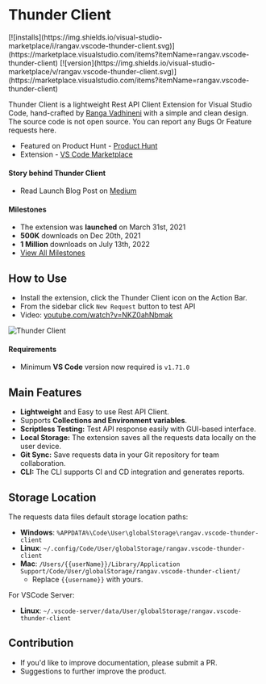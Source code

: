 # Thunder Client
<div className="nx-flex">
  <span className="nx-p-2">
  [![installs](https://img.shields.io/visual-studio-marketplace/i/rangav.vscode-thunder-client.svg)](https://marketplace.visualstudio.com/items?itemName=rangav.vscode-thunder-client)
  </span>

  <span className="nx-p-2">
  [![version](https://img.shields.io/visual-studio-marketplace/v/rangav.vscode-thunder-client.svg)](https://marketplace.visualstudio.com/items?itemName=rangav.vscode-thunder-client) 
  </span>
</div>


Thunder Client is a lightweight Rest API Client Extension for Visual Studio Code, hand-crafted by [Ranga Vadhineni](https://twitter.com/ranga_vadhineni) with a simple and clean design. The source code is not open source. You can report any Bugs Or Feature requests here.

- Featured on Product Hunt - [Product Hunt](https://www.producthunt.com/posts/thunder-client)
- Extension - [VS Code Marketplace](https://marketplace.visualstudio.com/items?itemName=rangav.vscode-thunder-client)


#### Story behind Thunder Client

- Read Launch Blog Post on [Medium](https://rangav.medium.com/thunder-client-alternative-to-postman-68ee0c9486d6)

#### Milestones

- The extension was **launched** on March 31st, 2021
- **500K** downloads on Dec 20th, 2021
- **1 Million** downloads on July 13th, 2022
- [View All Milestones](https://www.thunderclient.com/about)


## How to Use

- Install the extension, click the Thunder Client icon on the Action Bar.
- From the sidebar click `New Request` button to test API
- Video: [youtube.com/watch?v=NKZ0ahNbmak](https://youtu.be/NKZ0ahNbmak?t=3)


<img alt="Thunder Client" src="https://raw.githubusercontent.com/thunderclient/thunder-client-support/master/images/thunder-client-v2.png" />

#### Requirements
- Minimum **VS Code** version now required is `v1.71.0`


## Main Features

- **Lightweight** and Easy to use Rest API Client.
- Supports **Collections and Environment variables**.
- **Scriptless Testing:** Test API response easily with GUI-based interface.
- **Local Storage:** The extension saves all the requests data locally on the user device.
- **Git Sync:** Save requests data in your Git repository for team collaboration.
- **CLI:** The CLI supports CI and CD integration and generates reports.



## Storage Location

The requests data files default storage location paths:

- **Windows**: `%APPDATA%\Code\User\globalStorage\rangav.vscode-thunder-client`
- **Linux**: `~/.config/Code/User/globalStorage/rangav.vscode-thunder-client`
- **Mac**: `/Users/{{userName}}/Library/Application Support/Code/User/globalStorage/rangav.vscode-thunder-client/`
  - Replace `{{username}}` with yours.

For VSCode Server:

- **Linux**: `~/.vscode-server/data/User/globalStorage/rangav.vscode-thunder-client`



## Contribution

- If you'd like to improve documentation, please submit a PR.
- Suggestions to further improve the product.